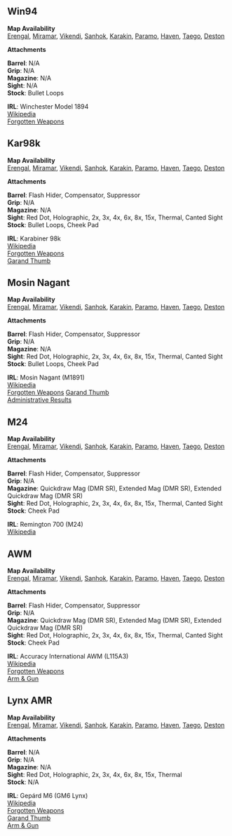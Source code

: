 
## Win94

<Weapon name="Win94"/>

**Map Availability**  
[Erengal](/maps/erengal),
[Miramar](/maps/miramar),
[Vikendi](/maps/vikendi),
[Sanhok](/maps/sanhok),
[Karakin](/maps/karakin),
[Paramo](/maps/paramo),
[Haven](/maps/haven),
[Taego](/maps/taego),
[Deston](/maps/deston)  

**Attachments**  

**Barrel**: N/A  
**Grip**: N/A  
**Magazine**: N/A  
**Sight**: N/A  
**Stock**: Bullet Loops  

**IRL**: Winchester Model 1894  
[Wikipedia](https://en.wikipedia.org/wiki/Winchester_Model_1894)  
[Forgotten Weapons](https://www.forgottenweapons.com/winchester-lever-action-development-model-1894/)  

## Kar98k

<Weapon name="Kar98K"/>

**Map Availability**  
[Erengal](/maps/erengal),
[Miramar](/maps/miramar),
[Vikendi](/maps/vikendi),
[Sanhok](/maps/sanhok),
[Karakin](/maps/karakin),
[Paramo](/maps/paramo),
[Haven](/maps/haven),
[Taego](/maps/taego),
[Deston](/maps/deston)  

**Attachments**  

**Barrel**: Flash Hider, Compensator, Suppressor  
**Grip**: N/A  
**Magazine**: N/A  
**Sight**: Red Dot, Holographic, 2x, 3x, 4x, 6x, 8x, 15x, Thermal, Canted Sight  
**Stock**: Bullet Loops, Cheek Pad  

**IRL**: Karabiner 98k  
[Wikipedia](https://en.wikipedia.org/wiki/Karabiner_98k)  
[Forgotten Weapons](https://www.forgottenweapons.com/evolution-of-the-karabiner-98k-from-prewar-to-kriegsmodell/)  
[Garand Thumb](https://www.youtube.com/watch?v=QT8byBr9Fdk)  

## Mosin Nagant

<Weapon name="Mosin Nagant"/>

**Map Availability**  
[Erengal](/maps/erengal),
[Miramar](/maps/miramar),
[Vikendi](/maps/vikendi),
[Sanhok](/maps/sanhok),
[Karakin](/maps/karakin),
[Paramo](/maps/paramo),
[Haven](/maps/haven),
[Taego](/maps/taego),
[Deston](/maps/deston)  

**Attachments**  

**Barrel**: Flash Hider, Compensator, Suppressor  
**Grip**: N/A  
**Magazine**: N/A  
**Sight**: Red Dot, Holographic, 2x, 3x, 4x, 6x, 8x, 15x, Thermal, Canted Sight  
**Stock**: Bullet Loops, Cheek Pad  

**IRL**: Mosin Nagant (M1891)  
[Wikipedia](https://en.wikipedia.org/wiki/Mosin%E2%80%93Nagant)  
[Forgotten Weapons](https://www.forgottenweapons.com/american-mosin-nagant-rifles-video/)
[Garand Thumb](https://www.youtube.com/watch?v=YqqlPLmAzro)  
[Administrative Results](https://www.youtube.com/watch?v=0XU_yUntN30)  

## M24

<Weapon name="M24"/>

**Map Availability**  
[Erengal](/maps/erengal),
[Miramar](/maps/miramar),
[Vikendi](/maps/vikendi),
[Sanhok](/maps/sanhok),
[Karakin](/maps/karakin),
[Paramo](/maps/paramo),
[Haven](/maps/haven),
[Taego](/maps/taego),
[Deston](/maps/deston)  

**Attachments**  

**Barrel**: Flash Hider, Compensator, Suppressor  
**Grip**: N/A  
**Magazine**: Quickdraw Mag (DMR SR), Extended Mag (DMR SR), Extended Quickdraw Mag (DMR SR)  
**Sight**: Red Dot, Holographic, 2x, 3x, 4x, 6x, 8x, 15x, Thermal, Canted Sight  
**Stock**: Cheek Pad  

**IRL**: Remington 700 (M24)  
[Wikipedia](https://en.wikipedia.org/wiki/M24_Sniper_Weapon_System)  

## AWM

<Weapon name="AWM"/>

**Map Availability**  
[Erengal](/maps/erengal),
[Miramar](/maps/miramar),
[Vikendi](/maps/vikendi),
[Sanhok](/maps/sanhok),
[Karakin](/maps/karakin),
[Paramo](/maps/paramo),
[Haven](/maps/haven),
[Taego](/maps/taego),
[Deston](/maps/deston)  

**Attachments**  

**Barrel**: Flash Hider, Compensator, Suppressor  
**Grip**: N/A  
**Magazine**: Quickdraw Mag (DMR SR), Extended Mag (DMR SR), Extended Quickdraw Mag (DMR SR)   
**Sight**: Red Dot, Holographic, 2x, 3x, 4x, 6x, 8x, 15x, Thermal, Canted Sight  
**Stock**: Cheek Pad  

**IRL**: Accuracy International AWM (L115A3)  
[Wikipedia](https://en.wikipedia.org/wiki/Accuracy_International_AWM)  
[Forgotten Weapons](https://www.forgottenweapons.com/arctic-warfare-magnum-accuracy-international-l115a3/)  
[Arm & Gun](https://www.youtube.com/watch?v=KczJHH7UTjo)  

## Lynx AMR

<Weapon name="Lynx AMR"/>

**Map Availability**  
[Erengal](/maps/erengal),
[Miramar](/maps/miramar),
[Vikendi](/maps/vikendi),
[Sanhok](/maps/sanhok),
[Karakin](/maps/karakin),
[Paramo](/maps/paramo),
[Haven](/maps/haven),
[Taego](/maps/taego),
[Deston](/maps/deston)  

**Attachments**  

**Barrel**: N/A  
**Grip**: N/A  
**Magazine**: N/A  
**Sight**: Red Dot, Holographic, 2x, 3x, 4x, 6x, 8x, 15x, Thermal  
**Stock**: N/A  

**IRL**: Gepárd M6 (GM6 Lynx)  
[Wikipedia](https://en.wikipedia.org/wiki/Gep%C3%A1rd_anti-materiel_rifle)  
[Forgotten Weapons](https://www.forgottenweapons.com/gm6-lynx-the-hungarian-long-recoil-50-caliber-bullpup/)  
[Garand Thumb](https://www.youtube.com/watch?v=fYxtV9BkGeI)  
[Arm & Gun](https://www.youtube.com/watch?v=g-BPVct6d08)  
